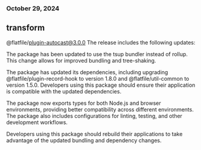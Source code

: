 ### October 29, 2024
## transform

@flatfile/plugin-autocast@3.0.0
The release includes the following updates:

The package has been updated to use the tsup bundler instead of rollup. This change allows for improved bundling and tree-shaking.

The package has updated its dependencies, including upgrading @flatfile/plugin-record-hook to version 1.8.0 and @flatfile/util-common to version 1.5.0. Developers using this package should ensure their application is compatible with the updated dependencies.

The package now exports types for both Node.js and browser environments, providing better compatibility across different environments. The package also includes configurations for linting, testing, and other development workflows.

Developers using this package should rebuild their applications to take advantage of the updated bundling and dependency changes.